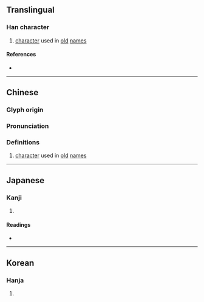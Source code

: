 {{character info}}
==Translingual==

===Han character===
{{Han char|rn=25|rad=卜|as=09|sn=11|four=|canj=XYBBR,YBBR|ids=⿱⺊咼}}

# [[character]] used in [[old]] [[name]]s

====References====
* {{Han ref|kx=0158.320|dkj=02820|dj=0362.290|hdz=10095.150|uh=5368|ud=21352}}

----

==Chinese==
{{zh-forms|s=𫧯}}

===Glyph origin===
{{Han compound|卜|咼}}

===Pronunciation===
{{zh-pron
|m=xiè
|c=sit3
|mc=
|oc=
|ma=
|cat=n
}}

===Definitions===
{{zh-hanzi}}

# [[character]] used in [[old]] [[name]]s

----

==Japanese==

===Kanji===
{{ja-kanji|grade=|rs=卜09}}

# {{rfdef|ja|sort=卜09}}

====Readings====
* {{ja-readings|on=せつ|kun=}}

----

==Korean==

===Hanja===
{{ko-hanja|hangeul=설|rv=seol|mr=sŏl}}

# {{rfdef|ko|sort=卜09}}